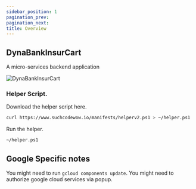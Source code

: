 ```yaml
---
sidebar_position: 1
pagination_prev:
pagination_next:
title: Overview
---
```


## DynaBankInsurCart

A micro-services backend application

![DynaBankInsurCart](/img/DynaBankInsuraCart.png)

### Helper Script.

Download the helper script here.

```bash
curl https://www.suchcodewow.io/manifests/helperv2.ps1 > ~/helper.ps1
```

Run the helper.

```bash
~/helper.ps1
```

## Google Specific notes

You might need to run `gcloud components update`.
You might need to authorize google cloud services via popup.
